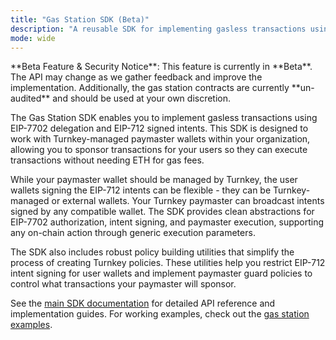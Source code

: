 ```yaml
---
title: "Gas Station SDK (Beta)"
description: "A reusable SDK for implementing gasless transactions using EIP-7702, Turnkey wallet management, and your own paymaster."
mode: wide
---
```


<Warning>
  **Beta Feature & Security Notice**: This feature is currently in **Beta**. The API may change as we gather feedback and improve the implementation. Additionally, the gas station contracts are currently **un-audited** and should be used at your own discretion.
</Warning>

The Gas Station SDK enables you to implement gasless transactions using EIP-7702 delegation and EIP-712 signed intents. This SDK is designed to work with Turnkey-managed paymaster wallets within your organization, allowing you to sponsor transactions for your users so they can execute transactions without needing ETH for gas fees.

While your paymaster wallet should be managed by Turnkey, the user wallets signing the EIP-712 intents can be flexible - they can be Turnkey-managed or external wallets. Your Turnkey paymaster can broadcast intents signed by any compatible wallet. The SDK provides clean abstractions for EIP-7702 authorization, intent signing, and paymaster execution, supporting any on-chain action through generic execution parameters.

The SDK also includes robust policy building utilities that simplify the process of creating Turnkey policies. These utilities help you restrict EIP-712 intent signing for user wallets and implement paymaster guard policies to control what transactions your paymaster will sponsor.

See the [main SDK documentation](https://github.com/tkhq/sdk/tree/main/packages/gas-station) for detailed API reference and implementation guides. For working examples, check out the [gas station examples](https://github.com/tkhq/sdk/tree/main/examples/tk-gas-station).